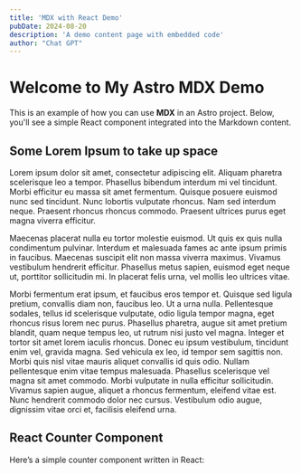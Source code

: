 ```yaml
---
title: 'MDX with React Demo'
pubDate: 2024-08-20
description: 'A demo content page with embedded code'
author: "Chat GPT"
---
```



# Welcome to My Astro MDX Demo

This is an example of how you can use **MDX** in an Astro project. Below, you'll see a simple React component integrated into the Markdown content.

## Some Lorem Ipsum to take up space

Lorem ipsum dolor sit amet, consectetur adipiscing elit. Aliquam pharetra scelerisque leo a tempor. Phasellus bibendum interdum mi vel tincidunt. Morbi efficitur eu massa sit amet fermentum. Quisque posuere euismod nunc sed tincidunt. Nunc lobortis vulputate rhoncus. Nam sed interdum neque. Praesent rhoncus rhoncus commodo. Praesent ultrices purus eget magna viverra efficitur.

Maecenas placerat nulla eu tortor molestie euismod. Ut quis ex quis nulla condimentum pulvinar. Interdum et malesuada fames ac ante ipsum primis in faucibus. Maecenas suscipit elit non massa viverra maximus. Vivamus vestibulum hendrerit efficitur. Phasellus metus sapien, euismod eget neque ut, porttitor sollicitudin mi. In placerat felis urna, vel mollis leo ultrices vitae.

Morbi fermentum erat ipsum, et faucibus eros tempor et. Quisque sed ligula pretium, convallis diam non, faucibus leo. Ut a urna nulla. Pellentesque sodales, tellus id scelerisque vulputate, odio ligula tempor magna, eget rhoncus risus lorem nec purus. Phasellus pharetra, augue sit amet pretium blandit, quam neque tempus leo, ut rutrum nisi justo vel magna. Integer et tortor sit amet lorem iaculis rhoncus. Donec eu ipsum vestibulum, tincidunt enim vel, gravida magna. Sed vehicula ex leo, id tempor sem sagittis non. Morbi quis nisl vitae mauris aliquet convallis id quis odio. Nullam pellentesque enim vitae tempus malesuada. Phasellus scelerisque vel magna sit amet commodo. Morbi vulputate in nulla efficitur sollicitudin. Vivamus sapien augue, aliquet a rhoncus fermentum, eleifend vitae est. Nunc hendrerit commodo dolor nec cursus. Vestibulum odio augue, dignissim vitae orci et, facilisis eleifend urna.

## React Counter Component

Here’s a simple counter component written in React:

<Counter client:visible />

